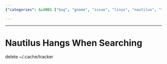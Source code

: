 ```yaml
---
{"categories": &id001 ["bug", "gnome", "issue", "linux", "nautilus", "tips"], "category": "Software troubleshooting", "date": "2023-12-22 23:52:59", "description": "This article offers a solution to the problem of Nautilus file manager hanging during search operations. The proposed fix involves deleting the '~/.cache/tracker' folder, which should resolve the issue.", "tags": *id001, "title": "Nautilus Hangs When Searching"}

---
```


------

# Nautilus Hangs When Searching

delete ~/.cache/tracker

